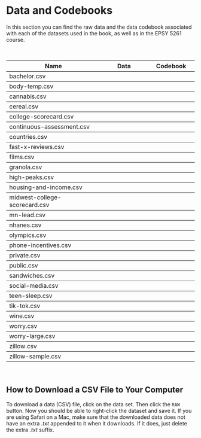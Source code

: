 # Data and Codebooks {-}

In this section you can find the raw data and the data codebook associated with each of the datasets used in the book, as well as in the EPSY 5261 course.


<br />

<table class="table">

<thead>
<tr>
<th style="width:50%;">**Name**</th>
<th style="width:25%;text-align:center;">**Data**</th>
<th style="width:25%;text-align:center;">**Codebook**</th>
</tr>
</thead>


<tbody>

<tr>
<td>bachelor.csv</td>
<td align="center" style="vertical-align:middle;">
    [<span class="fas fa-file-csv" style="font-size: 20px;"></span>](https://raw.githubusercontent.com/zief0002/epsy-5261/main/data/bachelor.csv)
</td>
<td align="center" style="vertical-align:middle;">
    [<span class="fas fa-book-open" style="font-size: 20px;"></span>](https://zief0002.github.io/epsy-5261/codebooks/bachelor.html)
</td>
</tr>


<tr style="border-top:1px solid;">
<td>body-temp.csv</td>
<td align="center" style="vertical-align:middle;">
    [<span class="fas fa-file-csv" style="font-size: 20px;"></span>](https://raw.githubusercontent.com/zief0002/epsy-5261/main/data/body-temp.csv)
</td>
<td align="center" style="vertical-align:middle;">
    [<span class="fas fa-book-open" style="font-size: 20px;"></span>](https://zief0002.github.io/epsy-5261/codebooks/body-temp.html)
</td>
</tr>


<tr style="border-top:1px solid;">
<td>cannabis.csv</td>
<td align="center" style="vertical-align:middle;">
    [<span class="fas fa-file-csv" style="font-size: 20px;"></span>](https://raw.githubusercontent.com/zief0002/epsy-5261/main/data/cannabis.csv)
</td>
<td align="center" style="vertical-align:middle;">
    [<span class="fas fa-book-open" style="font-size: 20px;"></span>](https://zief0002.github.io/epsy-5261/codebooks/cannabis.html)
</td>
</tr>


<tr style="border-top:1px solid;">
<td>cereal.csv</td>
<td align="center" style="vertical-align:middle;">
    [<span class="fas fa-file-csv" style="font-size: 20px;"></span>](https://raw.githubusercontent.com/zief0002/epsy-5261/main/data/cereal.csv)
</td>
<td align="center" style="vertical-align:middle;">
    [<span class="fas fa-book-open" style="font-size: 20px;"></span>](https://zief0002.github.io/epsy-5261/codebooks/cereal.html)
</td>
</tr>


<tr style="border-top:1px solid;">
<td>college-scorecard.csv</td>
<td align="center" style="vertical-align:middle;">
    [<span class="fas fa-file-csv" style="font-size: 20px;"></span>](https://raw.githubusercontent.com/zief0002/epsy-5261/main/data/college-scorecard.csv)
</td>
<td align="center" style="vertical-align:middle;">
    [<span class="fas fa-book-open" style="font-size: 20px;"></span>](https://zief0002.github.io/epsy-5261/codebooks/college-scorecard.html)
</td>
</tr>


<tr style="border-top:1px solid;">
<td>continuous-assessment.csv</td>
<td align="center" style="vertical-align:middle;">
    [<span class="fas fa-file-csv" style="font-size: 20px;"></span>](https://raw.githubusercontent.com/zief0002/epsy-5261/main/data/continuous-assessment.csv)
</td>
<td align="center" style="vertical-align:middle;">
    [<span class="fas fa-book-open" style="font-size: 20px;"></span>](https://zief0002.github.io/epsy-5261/codebooks/continuous-assessment.html)
</td>
</tr>


<tr style="border-top:1px solid;">
<td>countries.csv</td>
<td align="center" style="vertical-align:middle;">
    [<span class="fas fa-file-csv" style="font-size: 20px;"></span>](https://raw.githubusercontent.com/zief0002/epsy-5261/main/data/countries.csv)
</td>
<td align="center" style="vertical-align:middle;">
    [<span class="fas fa-book-open" style="font-size: 20px;"></span>](https://zief0002.github.io/epsy-5261/codebooks/countries.html)
</td>
</tr>


<tr style="border-top:1px solid;">
<td>fast-x-reviews.csv</td>
<td align="center" style="vertical-align:middle;">
    [<span class="fas fa-file-csv" style="font-size: 20px;"></span>](https://raw.githubusercontent.com/zief0002/epsy-5261/main/data/fast-x-reviews.csv)
</td>
<td align="center" style="vertical-align:middle;">
    [<span class="fas fa-book-open" style="font-size: 20px;"></span>](https://zief0002.github.io/epsy-5261/codebooks/fast-x-reviews.html)
</td>
</tr>


<tr style="border-top:1px solid;">
<td>films.csv</td>
<td align="center" style="vertical-align:middle;">
    [<span class="fas fa-file-csv" style="font-size: 20px;"></span>](https://raw.githubusercontent.com/zief0002/epsy-5261/main/data/films.csv)
</td>
<td align="center" style="vertical-align:middle;">
    [<span class="fas fa-book-open" style="font-size: 20px;"></span>](https://zief0002.github.io/epsy-5261/codebooks/films.html)
</td>
</tr>


<tr style="border-top:1px solid;">
<td>granola.csv</td>
<td align="center" style="vertical-align:middle;">
    [<span class="fas fa-file-csv" style="font-size: 20px;"></span>](https://raw.githubusercontent.com/zief0002/epsy-5261/main/data/granola.csv)
</td>
<td align="center" style="vertical-align:middle;">
    [<span class="fas fa-book-open" style="font-size: 20px;"></span>](https://zief0002.github.io/epsy-5261/codebooks/granola.html)
</td>


<tr style="border-top:1px solid;">
<td>high-peaks.csv</td>
<td align="center" style="vertical-align:middle;">
    [<span class="fas fa-file-csv" style="font-size: 20px;"></span>](https://raw.githubusercontent.com/zief0002/epsy-5261/main/data/high-peaks.csv)
</td>
<td align="center" style="vertical-align:middle;">
    [<span class="fas fa-book-open" style="font-size: 20px;"></span>](https://zief0002.github.io/epsy-5261/codebooks/high-peaks.html)
</td>
</tr>


<tr style="border-top:1px solid;">
<td>housing-and-income.csv</td>
<td align="center" style="vertical-align:middle;">
    [<span class="fas fa-file-csv" style="font-size: 20px;"></span>](https://raw.githubusercontent.com/zief0002/epsy-5261/main/data/housing-and-income.csv)
</td>
<td align="center" style="vertical-align:middle;">
    [<span class="fas fa-book-open" style="font-size: 20px;"></span>](https://zief0002.github.io/epsy-5261/codebooks/housing-and-income.html)
</td>
</tr>


<tr style="border-top:1px solid;">
<td>midwest-college-scorecard.csv</td>
<td align="center" style="vertical-align:middle;">
    [<span class="fas fa-file-csv" style="font-size: 20px;"></span>](https://raw.githubusercontent.com/zief0002/epsy-5261/main/data/midwest-college-scorecard.csv)
</td>
<td align="center" style="vertical-align:middle;">
    [<span class="fas fa-book-open" style="font-size: 20px;"></span>](https://zief0002.github.io/epsy-5261/codebooks/midwest-college-scorecard.html)
</td>
</tr>


<tr style="border-top:1px solid;">
<td>mn-lead.csv</td>
<td align="center" style="vertical-align:middle;">
    [<span class="fas fa-file-csv" style="font-size: 20px;"></span>](https://raw.githubusercontent.com/zief0002/epsy-5261/main/data/mn-lead.csv)
</td>
<td align="center" style="vertical-align:middle;">
    [<span class="fas fa-book-open" style="font-size: 20px;"></span>](https://zief0002.github.io/epsy-5261/codebooks/mn-lead.html)
</td>
</tr>


<tr style="border-top:1px solid;">
<td>nhanes.csv</td>
<td align="center" style="vertical-align:middle;">
    [<span class="fas fa-file-csv" style="font-size: 20px;"></span>](https://raw.githubusercontent.com/zief0002/epsy-5261/main/data/nhanes.csv)
</td>
<td align="center" style="vertical-align:middle;">
    [<span class="fas fa-book-open" style="font-size: 20px;"></span>](https://zief0002.github.io/epsy-5261/codebooks/nhanes.html)
</td>
</tr>


<tr style="border-top:1px solid;">
<td>olympics.csv</td>
<td align="center" style="vertical-align:middle;">
    [<span class="fas fa-file-csv" style="font-size: 20px;"></span>](https://raw.githubusercontent.com/zief0002/epsy-5261/main/data/olympics.csv)
</td>
<td align="center" style="vertical-align:middle;">
    [<span class="fas fa-book-open" style="font-size: 20px;"></span>](https://zief0002.github.io/epsy-5261/codebooks/olympics.html)
</td>
</tr>


<tr style="border-top:1px solid;">
<td>phone-incentives.csv</td>
<td align="center" style="vertical-align:middle;">
    [<span class="fas fa-file-csv" style="font-size: 20px;"></span>](https://raw.githubusercontent.com/zief0002/epsy-5261/main/data/phone-incentives.csv)
</td>
<td align="center" style="vertical-align:middle;">
    [<span class="fas fa-book-open" style="font-size: 20px;"></span>](https://zief0002.github.io/epsy-5261/codebooks/phone-incentives.html)
</td>
</tr>


<tr style="border-top:1px solid;">
<td>private.csv</td>
<td align="center" style="vertical-align:middle;">
    [<span class="fas fa-file-csv" style="font-size: 20px;"></span>](https://raw.githubusercontent.com/zief0002/epsy-5261/main/data/private.csv)
</td>
<td align="center" style="vertical-align:middle;">
    [<span class="fas fa-book-open" style="font-size: 20px;"></span>](https://zief0002.github.io/epsy-5261/codebooks/private.html)
</td>
</tr>


<tr style="border-top:1px solid;">
<td>public.csv</td>
<td align="center" style="vertical-align:middle;">
    [<span class="fas fa-file-csv" style="font-size: 20px;"></span>](https://raw.githubusercontent.com/zief0002/epsy-5261/main/data/public.csv)
</td>
<td align="center" style="vertical-align:middle;">
    [<span class="fas fa-book-open" style="font-size: 20px;"></span>](https://zief0002.github.io/epsy-5261/codebooks/public.html)
</td>
</tr>


<tr style="border-top:1px solid;">
<td>sandwiches.csv</td>
<td align="center" style="vertical-align:middle;">
    [<span class="fas fa-file-csv" style="font-size: 20px;"></span>](https://raw.githubusercontent.com/zief0002/epsy-5261/main/data/sandwiches.csv)
</td>
<td align="center" style="vertical-align:middle;">
    [<span class="fas fa-book-open" style="font-size: 20px;"></span>](https://zief0002.github.io/epsy-5261/codebooks/sandwiches.html)
</td>
</tr>


<tr style="border-top:1px solid;">
<td>social-media.csv</td>
<td align="center" style="vertical-align:middle;">
    [<span class="fas fa-file-csv" style="font-size: 20px;"></span>](https://raw.githubusercontent.com/zief0002/epsy-5261/main/data/social-media.csv)
</td>
<td align="center" style="vertical-align:middle;">
    [<span class="fas fa-book-open" style="font-size: 20px;"></span>](https://zief0002.github.io/epsy-5261/codebooks/social-media.html)
</td>
</tr>


<tr style="border-top:1px solid;">
<td>teen-sleep.csv</td>
<td align="center" style="vertical-align:middle;">
    [<span class="fas fa-file-csv" style="font-size: 20px;"></span>](https://raw.githubusercontent.com/zief0002/epsy-5261/main/data/teen-sleep.csv)
</td>
<td align="center" style="vertical-align:middle;">
    [<span class="fas fa-book-open" style="font-size: 20px;"></span>](https://zief0002.github.io/epsy-5261/codebooks/teen-sleep.html)
</td>
</tr>


<tr style="border-top:1px solid;">
<td>tik-tok.csv</td>
<td align="center" style="vertical-align:middle;">
    [<span class="fas fa-file-csv" style="font-size: 20px;"></span>](https://raw.githubusercontent.com/zief0002/epsy-5261/main/data/tik-tok.csv)
</td>
<td align="center" style="vertical-align:middle;">
    [<span class="fas fa-book-open" style="font-size: 20px;"></span>](https://zief0002.github.io/epsy-5261/codebooks/tik-tok.html)
</td>
</tr>


<tr style="border-top:1px solid;">
<td>wine.csv</td>
<td align="center" style="vertical-align:middle;">
    [<span class="fas fa-file-csv" style="font-size: 20px;"></span>](https://raw.githubusercontent.com/zief0002/epsy-5261/main/data/wine.csv)
</td>
<td align="center" style="vertical-align:middle;">
    [<span class="fas fa-book-open" style="font-size: 20px;"></span>](https://zief0002.github.io/epsy-5261/codebooks/wine.html)
</td>
</tr>


<!-- <tr style="border-top:1px solid;"> -->
<!-- <td>world-life-expectancy.csv</td> -->
<!-- <td align="center" style="vertical-align:middle;"> -->
<!--     [<span class="fas fa-file-csv" style="font-size: 20px;"></span>](https://raw.githubusercontent.com/zief0002/epsy-5261/main/data/world-life-expectancy.csv) -->
<!-- </td> -->
<!-- <td align="center" style="vertical-align:middle;"> -->
<!--     [<span class="fas fa-book-open" style="font-size: 20px;"></span>](https://zief0002.github.io/epsy-5261/codebooks/world-life-expectancy.html) -->
<!-- </td> -->
<!-- </tr> -->


<tr style="border-top:1px solid;">
<td>worry.csv</td>
<td align="center" style="vertical-align:middle;">
    [<span class="fas fa-file-csv" style="font-size: 20px;"></span>](https://raw.githubusercontent.com/zief0002/epsy-5261/main/data/worry.csv)
</td>
<td align="center" style="vertical-align:middle;">
    [<span class="fas fa-book-open" style="font-size: 20px;"></span>](https://zief0002.github.io/epsy-5261/codebooks/worry.html)
</td>
</tr>


<tr style="border-top:1px solid;">
<td>worry-large.csv</td>
<td align="center" style="vertical-align:middle;">
    [<span class="fas fa-file-csv" style="font-size: 20px;"></span>](https://raw.githubusercontent.com/zief0002/epsy-5261/main/data/worry-large.csv)
</td>
<td align="center" style="vertical-align:middle;">
    [<span class="fas fa-book-open" style="font-size: 20px;"></span>](https://zief0002.github.io/epsy-5261/codebooks/worry-large.html)
</td>
</tr>


<tr style="border-top:1px solid;">
<td>zillow.csv</td>
<td align="center" style="vertical-align:middle;">
    [<span class="fas fa-file-csv" style="font-size: 20px;"></span>](https://raw.githubusercontent.com/zief0002/epsy-5261/main/data/zillow.csv)
</td>
<td align="center" style="vertical-align:middle;">
    [<span class="fas fa-book-open" style="font-size: 20px;"></span>](https://zief0002.github.io/epsy-5261/codebooks/zillow.html)
</td>
</tr>


<tr style="border-top:1px solid;">
<td>zillow-sample.csv</td>
<td align="center" style="vertical-align:middle;">
    [<span class="fas fa-file-csv" style="font-size: 20px;"></span>](https://raw.githubusercontent.com/zief0002/epsy-5261/main/data/zillow-sample.csv)
</td>
<td align="center" style="vertical-align:middle;">
    [<span class="fas fa-book-open" style="font-size: 20px;"></span>](https://zief0002.github.io/epsy-5261/codebooks/zillow-sample.html)
</td>
</tr>


</tbody>
</table>

<br />


## How to Download a CSV File to Your Computer

To download a data (CSV) file, click on the data set. Then click the `RAW` button. Now you should be able to right-click the dataset and save it. If you are using Safari on a Mac, make sure that the downloaded data does not have an extra *.txt* appended to it when it downloads. If it does, just delete the extra *.txt* suffix.



<br /><br />
